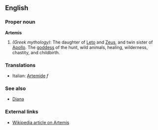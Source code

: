 ==English==

===Proper noun===
'''Artemis'''

# ''(Greek mythology)'': The daughter of [[Leto]] and [[Zeus]], and twin sister of [[Apollo]]. The [[goddess]] of the hunt, wild animals, healing, wilderness, chastity, and childbirth.

===Translations===
*Italian: [[Artemide]] ''f''

===See also===
*[[Diana]]

===External links===

* [[w:Artemis|Wikipedia article on Artemis]]